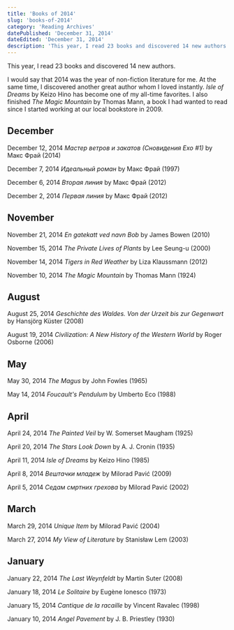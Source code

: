 ```yaml
---
title: 'Books of 2014'
slug: 'books-of-2014'
category: 'Reading Archives'
datePublished: 'December 31, 2014'
dateEdited: 'December 31, 2014'
description: 'This year, I read 23 books and discovered 14 new authors.'
---
```


This year, I read 23 books and discovered 14 new authors.

I would say that 2014 was the year of non-fiction literature for me. At the same
time, I discovered another great author whom I loved instantly. _Isle of Dreams_
by Keizo Hino has become one of my all-time favorites. I also finished _The
Magic Mountain_ by Thomas Mann, a book I had wanted to read since I started
working at our local bookstore in 2009.

## December

December 12, 2014 _Мастер ветров и закатов (Сновидения Ехо #1)_ by Макс Фрай
(2014)

December 7, 2014 _Идеальный роман_ by Макс Фрай (1997)

December 6, 2014 _Вторая линия_ by Макс Фрай (2012)

December 2, 2014 _Первая линия_ by Макс Фрай (2012)

## November

November 21, 2014 _En gatekatt ved navn Bob_ by James Bowen (2010)

November 15, 2014 _The Private Lives of Plants_ by Lee Seung-u (2000)

November 14, 2014 _Tigers in Red Weather_ by Liza Klaussmann (2012)

November 10, 2014 _The Magic Mountain_ by Thomas Mann (1924)

## August

August 25, 2014 _Geschichte des Waldes. Von der Urzeit bis zur Gegenwart_ by
Hansjörg Küster (2008)

August 19, 2014 _Civilization: A New History of the Western World_ by Roger
Osborne (2006)

## May

May 30, 2014 _The Magus_ by John Fowles (1965)

May 14, 2014 _Foucault's Pendulum_ by Umberto Eco (1988)

## April

April 24, 2014 _The Painted Veil_ by W. Somerset Maugham (1925)

April 20, 2014 _The Stars Look Down_ by A. J. Cronin (1935)

April 11, 2014 _Isle of Dreams_ by Keizo Hino (1985)

April 8, 2014 _Вештачки младеж_ by Milorad Pavić (2009)

April 5, 2014 _Седам смртних грехова_ by Milorad Pavić (2002)

## March

March 29, 2014 _Unique Item_ by Milorad Pavić (2004)

March 27, 2014 _My View of Literature_ by Stanisław Lem (2003)

## January

January 22, 2014 _The Last Weynfeldt_ by Martin Suter (2008)

January 18, 2014 _Le Solitaire_ by Eugène Ionesco (1973)

January 15, 2014 _Cantique de la racaille_ by Vincent Ravalec (1998)

January 10, 2014 _Angel Pavement_ by J. B. Priestley (1930)
